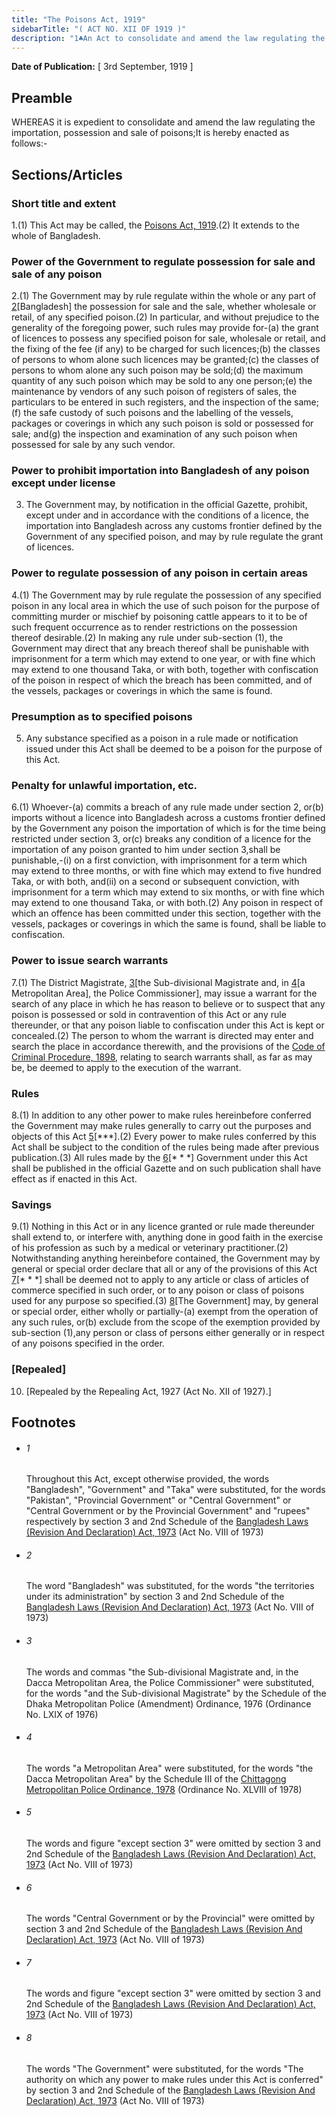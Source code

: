```yaml
---
title: "The Poisons Act, 1919"
sidebarTitle: "( ACT NO. XII OF 1919 )"
description: "1♣An Act to consolidate and amend the law regulating the importation, possession and sale of poisons."
---
```


**Date of Publication:** [ 3rd September, 1919 ]

## Preamble

WHEREAS it is expedient to consolidate and amend the law regulating the importation, possession and sale of poisons;It is hereby enacted as follows:-

## Sections/Articles

### Short title and extent

1.(1) This Act may be called, the [Poisons Act, 1919](/act-114.html "Poisons Act, 1919").(2) It extends to the whole of Bangladesh.

### Power of the Government to regulate possession for sale and sale of any poison

2.(1) The Government may by rule regulate within the whole or any part of [2](1)[Bangladesh] the possession for sale and the sale, whether wholesale or retail, of any specified poison.(2) In particular, and without prejudice to the generality of the foregoing power, such rules may provide for-(a) the grant of licences to possess any specified poison for sale, wholesale or retail, and the fixing of the fee (if any) to be charged for such licences;(b) the classes of persons to whom alone such licences may be granted;(c) the classes of persons to whom alone any such poison may be sold;(d) the maximum quantity of any such poison which may be sold to any one person;(e) the maintenance by vendors of any such poison of registers of sales, the particulars to be entered in such registers, and the inspection of the same;(f) the safe custody of such poisons and the labelling of the vessels, packages or coverings in which any such poison is sold or possessed for sale; and(g) the inspection and examination of any such poison when possessed for sale by any such vendor.

### Power to prohibit importation into Bangladesh of any poison except under license

3. The Government may, by notification in the official Gazette, prohibit, except under and in accordance with the conditions of a licence, the importation into Bangladesh across any customs frontier defined by the Government of any specified poison, and may by rule regulate the grant of licences.

### Power to regulate possession of any poison in certain areas

4.(1) The Government may by rule regulate the possession of any specified poison in any local area in which the use of such poison for the purpose of committing murder or mischief by poisoning cattle appears to it to be of such frequent occurrence as to render restrictions on the possession thereof desirable.(2) In making any rule under sub-section (1), the Government may direct that any breach thereof shall be punishable with imprisonment for a term which may extend to one year, or with fine which may extend to one thousand Taka, or with both, together with confiscation of the poison in respect of which the breach has been committed, and of the vessels, packages or coverings in which the same is found.

### Presumption as to specified poisons

5. Any substance specified as a poison in a rule made or notification issued under this Act shall be deemed to be a poison for the purpose of this Act.

### Penalty for unlawful importation, etc.

6.(1) Whoever-(a) commits a breach of any rule made under section 2, or(b) imports without a licence into Bangladesh across a customs frontier defined by the Government any poison the importation of which is for the time being restricted under section 3, or(c) breaks any condition of a licence for the importation of any poison granted to him under section 3,shall be punishable,-(i) on a first conviction, with imprisonment for a term which may extend to three months, or with fine which may extend to five hundred Taka, or with both, and(ii) on a second or subsequent conviction, with imprisonment for a term which may extend to six months, or with fine which may extend to one thousand Taka, or with both.(2) Any poison in respect of which an offence has been committed under this section, together with the vessels, packages or coverings in which the same is found, shall be liable to confiscation.

### Power to issue search warrants

7.(1) The District Magistrate, [3](1)[the Sub-divisional Magistrate and, in [4](2)[a Metropolitan Area], the Police Commissioner], may issue a warrant for the search of any place in which he has reason to believe or to suspect that any poison is possessed or sold in contravention of this Act or any rule thereunder, or that any poison liable to confiscation under this Act is kept or concealed.(2) The person to whom the warrant is directed may enter and search the place in accordance therewith, and the provisions of the [Code of Criminal Procedure, 1898](/act-75.html "Code of Criminal Procedure, 1898"), relating to search warrants shall, as far as may be, be deemed to apply to the execution of the warrant.

### Rules

8.(1) In addition to any other power to make rules hereinbefore conferred the Government may make rules generally to carry out the purposes and objects of this Act [5](1)[\*\*\*].(2) Every power to make rules conferred by this Act shall be subject to the condition of the rules being made after previous publication.(3) All rules made by the [6](2)[\* \* \*] Government under this Act shall be published in the official Gazette and on such publication shall have effect as if enacted in this Act.

### Savings

9.(1) Nothing in this Act or in any licence granted or rule made thereunder shall extend to, or interfere with, anything done in good faith in the exercise of his profession as such by a medical or veterinary practitioner.(2) Notwithstanding anything hereinbefore contained, the Government may by general or special order declare that all or any of the provisions of this Act [7](1)[\* \* \*] shall be deemed not to apply to any article or class of articles of commerce specified in such order, or to any poison or class of poisons used for any purpose so specified.(3) [8](2)[The Government] may, by general or special order, either wholly or partially-(a) exempt from the operation of any such rules, or(b) exclude from the scope of the exemption provided by sub-section (1),any person or class of persons either generally or in respect of any poisons specified in the order.

### [Repealed]

10. [Repealed by the Repealing Act, 1927 (Act No. XII of 1927).]

## Footnotes

- ###### 1

  Throughout this Act, except otherwise provided, the words "Bangladesh", "Government" and "Taka" were substituted, for the words "Pakistan", "Provincial Government" or "Central Government" or "Central Government or by the Provincial Government" and "rupees" respectively by section 3 and 2nd Schedule of the [Bangladesh Laws (Revision And Declaration) Act, 1973](/act-430.html "Bangladesh Laws (Revision And Declaration) Act, 1973") (Act No. VIII of 1973)

- ###### 2

  The word "Bangladesh" was substituted, for the words "the territories under its administration" by section 3 and 2nd Schedule of the [Bangladesh Laws (Revision And Declaration) Act, 1973](/act-430.html "Bangladesh Laws (Revision And Declaration) Act, 1973") (Act No. VIII of 1973)

- ###### 3

  The words and commas "the Sub-divisional Magistrate and, in the Dacca Metropolitan Area, the Police Commissioner" were substituted, for the words "and the Sub-divisional Magistrate" by the Schedule of the Dhaka Metropolitan Police (Amendment) Ordinance, 1976 (Ordinance No. LXIX of 1976)

- ###### 4

  The words "a Metropolitan Area" were substituted, for the words "the Dacca Metropolitan Area" by the Schedule III of the [Chittagong Metropolitan Police Ordinance, 1978](/act-578.html "Chittagong Metropolitan Police Ordinance, 1978") (Ordinance No. XLVIII of 1978)

- ###### 5

  The words and figure "except section 3" were omitted by section 3 and 2nd Schedule of the [Bangladesh Laws (Revision And Declaration) Act, 1973](/act-430.html "Bangladesh Laws (Revision And Declaration) Act, 1973") (Act No. VIII of 1973)

- ###### 6

  The words "Central Government or by the Provincial" were omitted by section 3 and 2nd Schedule of the [Bangladesh Laws (Revision And Declaration) Act, 1973](/act-430.html "Bangladesh Laws (Revision And Declaration) Act, 1973") (Act No. VIII of 1973)

- ###### 7

  The words and figure "except section 3" were omitted by section 3 and 2nd Schedule of the [Bangladesh Laws (Revision And Declaration) Act, 1973](/act-430.html "Bangladesh Laws (Revision And Declaration) Act, 1973") (Act No. VIII of 1973)

- ###### 8

  The words "The Government" were substituted, for the words "The authority on which any power to make rules under this Act is conferred" by section 3 and 2nd Schedule of the [Bangladesh Laws (Revision And Declaration) Act, 1973](/act-430.html "Bangladesh Laws (Revision And Declaration) Act, 1973") (Act No. VIII of 1973)
